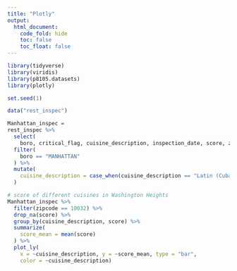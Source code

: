 ```yaml
---
title: "Plotly"
output: 
  html_document:
    code_fold: hide
    toc: false
    toc_float: false
---
```


```r

library(tidyverse)
library(viridis)
library(p8105.datasets)
library(plotly)
```


```r
set.seed(1)

data("rest_inspec")

Manhattan_inspec =
rest_inspec %>% 
  select(
    boro, critical_flag, cuisine_description, inspection_date, score, zipcode) %>%
  filter(
    boro == "MANHATTAN"
  ) %>% 
  mutate(
    cuisine_description = case_when(cuisine_description == "Latin (Cuban, Dominican, Puerto Rican, South & Central American)" ~ "Latin", TRUE ~ as.character(cuisine_description))
  )

```

```r

# score of different cuisines in Washington Heights
Manhattan_inspec %>%
  filter(zipcode == 10032) %>% 
  drop_na(score) %>%
  group_by(cuisine_description, score) %>%
  summarize(
    score_mean = mean(score)
  ) %>% 
  plot_ly(
    x = ~cuisine_description, y = ~score_mean, type = "bar",
    color = ~cuisine_description)
```

